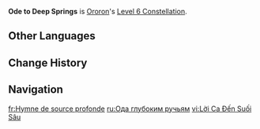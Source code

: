 {{Constellation Infobox
|image         = Constellation Ode to Deep Springs.png
|character     = Ororon
|level         = 6
|description   = After triggering Hypersense through the Passive Talent, Nightshade Synesthesia, your current active character's ATK is increased by 10% for 9s. Max 3 stacks, each stack is counted independently.<br>Additionally, when you use the Elemental Burst [[Dark Voices Echo]], you will trigger one instance of an effect equivalent to Hypersense, dealing 200% of its original DMG.<br>You must unlock the Passive Talent "Nightshade Synesthesia" first.
|scale_att1    = 
|scale_att2    = 
|utility1      = ATK Increase
|utility2      = 
}}
'''Ode to Deep Springs''' is [[Ororon]]'s [[Level 6 Constellation]].
<!--
==Gameplay Notes==
--><!--
==Preview==
{Preview
|file = Ode to Deep Springs Preview
}
-->
==Other Languages==
{{Other Languages
|en       = Ode to Deep Springs
|zhs      = 致深泉的颂赞
|zhs_rm   = Zhì Shēnquán de Sòngzàn
|zht      = 致深泉的頌讚
|zht_rm   = Zhì Shēnquán de Sòngzàn
|zh_tl    = 
|ja       = 深泉に贈る礼讃
|ja_rm    = Shinsen ni Okuru Raisan{{Assumed}}
|ja_tl    = Worship of Deep Springs
|ko       = 깊은 샘의 찬송가
|ko_tl    = 
|es       = Elogio de los manantiales
|es_tl    = Eulogy of the Springs
|fr       = Hymne de source profonde
|fr_tl    = Hymn of Deep Spring
|ru       = Ода глубоким ручьям
|ru_tl    = Ode to Deep Streams
|th       = Ode to Deep Springs
|vi       = Lời Ca Đến Suối Sâu
|vi_tl    = 
|de       = Ode an die Quellen der Tiefe
|de_tl    = Ode to the Springs of Depth
|id       = Ode to Deep Springs
|pt       = Oferenda para a Nascente Profunda
|pt_tl    = 
|tr       = Derin Pınarların Kasidesi
|tr_tl    = 
|it       = Ode alle sorgenti profonde
|it_tl    = 
}}

==Change History==
{{Change History|5.2}}

==Navigation==
{{Talent Navbox|Ororon}}

[[fr:Hymne de source profonde]]
[[ru:Ода глубоким ручьям]]
[[vi:Lời Ca Đến Suối Sâu]]